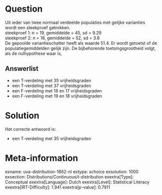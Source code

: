 Question
========

Uit ieder van twee normaal verdeelde populaties met gelijke varianties
wordt een steekproef getrokken.\
steekproef 1: n = 19, gemiddelde = 45, sd = 9.29\
steekproef 2: n = 18, gemiddelde = 52, sd = 3.8\
De gepoolde variantieschatter heeft als waarde 51.4. Er wordt getoetst
of de populatiegemiddelden gelijk zijn. De bijbehorende
toetsingsgrootheid volgt, als de nulhypothese waar is,

Answerlist
----------

* een T-verdeling met 35 vrijheidsgraden
* een T-verdeling met 37 vrijheidsgraden
* een F-verdeling met 18 en 17 vrijheidsgraden
* een F-verdeling met 19 en 18 vrijheidsgraden

Solution
========

Het correcte antwoord is: 

* een T-verdeling met 35 vrijheidsgraden

Meta-information
================
exname: uva-distribution-1862-nl
extype: schoice
exsolution: 1000
exsection: Distributions/Continuous/t-distribution
exextra[Type]: Conceptual
exextra[Language]: Dutch
exextra[Level]: Statistical Literacy
exextra[IRT-Difficulty]: 1.941
exextra[p-value]: 0.7911
